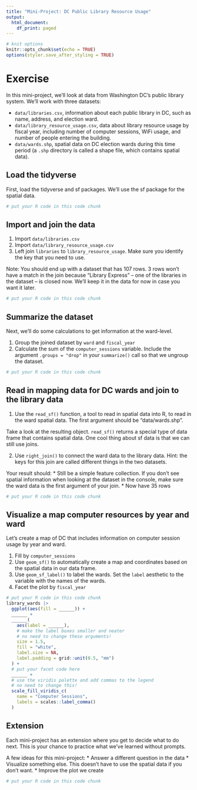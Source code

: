 ```yaml
---
title: "Mini-Project: DC Public Library Resource Usage"
output:
  html_document:
    df_print: paged
---
```


```r
# knit options
knitr::opts_chunk$set(echo = TRUE)
options(styler.save_after_styling = TRUE)
```

# Exercise

In this mini-project, we'll look at data from Washington DC's public library system. We'll work with three datasets:

* `data/libraries.csv`, information about each public library in DC, such as name, address, and election ward.
* `data/library_resource_usage.csv`, data about library resource usage by fiscal year, including number of computer sessions, WiFi usage, and number of people entering the building.
* `data/wards.shp`, spatial data on DC election wards during this time period (a `.shp` directory is called a shape file, which contains spatial data).

## Load the tidyverse

First, load the tidyverse and sf packages. We'll use the sf package for the spatial data.

```r
# put your R code in this code chunk

```

## Import and join the data

1. Import `data/libraries.csv` 
2. Import `data/library_resource_usage.csv` 
3. Left join `libraries` to `library_resource_usage`. Make sure you identify the key that you need to use. 

Note: You should end up with a dataset that has 107 rows. 3 rows won't have a match in the join because "Library Express" -- one of the libraries in the dataset -- is closed now. We'll keep it in the data for now in case you want it later.

```r
# put your R code in this code chunk

```

## Summarize the dataset

Next, we'll do some calculations to get information at the ward-level.

1. Group the joined dataset by `ward` and `fiscal_year`
2. Calculate the sum of the `computer_sessions` variable. Include the argument `.groups = "drop"` in your `summarize()` call so that we ungroup the dataset.

```r
# put your R code in this code chunk

```

## Read in mapping data for DC wards and join to the library data

1. Use the `read_sf()` function, a tool to read in spatial data into R, to read in the ward spatial data. The first argument should be "data/wards.shp".

Take a look at the resulting object. `read_sf()` returns a special type of data frame that contains spatial data. One cool thing about sf data is that we can still use joins.

2. Use `right_join()` to connect the ward data to the library data. Hint: the keys for this join are called different things in the two datasets.

Your result should:
* Still be a simple feature collection. If you don't see spatial information when looking at the dataset in the console, make sure the ward data is the first argument of your join.
* Now have 35 rows

```r
# put your R code in this code chunk

```

## Visualize a map computer resources by year and ward

Let's create a map of DC that includes information on computer session usage by year and ward.

1. Fill by `computer_sessions`
2. Use `geom_sf()` to automatically create a map and coordinates based on the spatial data in our data frame.
3. Use `geom_sf_label()` to label the wards. Set the `label` aesthetic to the variable with the names of the wards.
4. Facet the plot by `fiscal_year`

```r
# put your R code in this code chunk
library_wards |> 
  ggplot(aes(fill = ______)) + 
  ______ + 
  ______(
    aes(label = ______), 
    # make the label boxes smaller and neater
    # no need to change these arguments!
    size = 1.5, 
    fill = "white", 
    label.size = NA, 
    label.padding = grid::unit(0.5, "mm")
  ) +
  # put your facet code here
  ______ + 
  # use the viridis palette and add commas to the legend
  # no need to change this!
  scale_fill_viridis_c(
    name = "Computer Sessions", 
    labels = scales::label_comma()
  )
```

## Extension

Each mini-project has an extension where you get to decide what to do next. This is your chance to practice what we've learned without prompts.

A few ideas for this mini-project:
* Answer a different question in the data
* Visualize something else. This doesn't have to use the spatial data if you don't want.
* Improve the plot we create

```r
# put your R code in this code chunk

```

